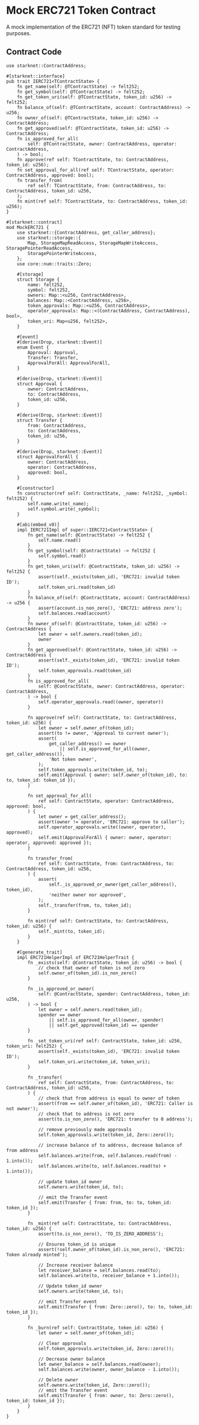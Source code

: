 # Mock ERC721 Token Contract

A mock implementation of the ERC721 (NFT) token standard for testing purposes.

## Contract Code

```cairo
use starknet::ContractAddress;

#[starknet::interface]
pub trait IERC721<TContractState> {
    fn get_name(self: @TContractState) -> felt252;
    fn get_symbol(self: @TContractState) -> felt252;
    fn get_token_uri(self: @TContractState, token_id: u256) -> felt252;
    fn balance_of(self: @TContractState, account: ContractAddress) -> u256;
    fn owner_of(self: @TContractState, token_id: u256) -> ContractAddress;
    fn get_approved(self: @TContractState, token_id: u256) -> ContractAddress;
    fn is_approved_for_all(
        self: @TContractState, owner: ContractAddress, operator: ContractAddress,
    ) -> bool;
    fn approve(ref self: TContractState, to: ContractAddress, token_id: u256);
    fn set_approval_for_all(ref self: TContractState, operator: ContractAddress, approved: bool);
    fn transfer_from(
        ref self: TContractState, from: ContractAddress, to: ContractAddress, token_id: u256,
    );
    fn mint(ref self: TContractState, to: ContractAddress, token_id: u256);
}

#[starknet::contract]
mod MockERC721 {
    use starknet::{ContractAddress, get_caller_address};
    use starknet::storage::{
        Map, StorageMapReadAccess, StorageMapWriteAccess, StoragePointerReadAccess,
        StoragePointerWriteAccess,
    };
    use core::num::traits::Zero;

    #[storage]
    struct Storage {
        name: felt252,
        symbol: felt252,
        owners: Map::<u256, ContractAddress>,
        balances: Map::<ContractAddress, u256>,
        token_approvals: Map::<u256, ContractAddress>,
        operator_approvals: Map::<(ContractAddress, ContractAddress), bool>,
        token_uri: Map<u256, felt252>,
    }

    #[event]
    #[derive(Drop, starknet::Event)]
    enum Event {
        Approval: Approval,
        Transfer: Transfer,
        ApprovalForAll: ApprovalForAll,
    }

    #[derive(Drop, starknet::Event)]
    struct Approval {
        owner: ContractAddress,
        to: ContractAddress,
        token_id: u256,
    }

    #[derive(Drop, starknet::Event)]
    struct Transfer {
        from: ContractAddress,
        to: ContractAddress,
        token_id: u256,
    }

    #[derive(Drop, starknet::Event)]
    struct ApprovalForAll {
        owner: ContractAddress,
        operator: ContractAddress,
        approved: bool,
    }

    #[constructor]
    fn constructor(ref self: ContractState, _name: felt252, _symbol: felt252) {
        self.name.write(_name);
        self.symbol.write(_symbol);
    }

    #[abi(embed_v0)]
    impl IERC721Impl of super::IERC721<ContractState> {
        fn get_name(self: @ContractState) -> felt252 {
            self.name.read()
        }
        fn get_symbol(self: @ContractState) -> felt252 {
            self.symbol.read()
        }
        fn get_token_uri(self: @ContractState, token_id: u256) -> felt252 {
            assert(self._exists(token_id), 'ERC721: invalid token ID');
            self.token_uri.read(token_id)
        }
        fn balance_of(self: @ContractState, account: ContractAddress) -> u256 {
            assert(account.is_non_zero(), 'ERC721: address zero');
            self.balances.read(account)
        }
        fn owner_of(self: @ContractState, token_id: u256) -> ContractAddress {
            let owner = self.owners.read(token_id);
            owner
        }
        fn get_approved(self: @ContractState, token_id: u256) -> ContractAddress {
            assert(self._exists(token_id), 'ERC721: invalid token ID');
            self.token_approvals.read(token_id)
        }
        fn is_approved_for_all(
            self: @ContractState, owner: ContractAddress, operator: ContractAddress,
        ) -> bool {
            self.operator_approvals.read((owner, operator))
        }

        fn approve(ref self: ContractState, to: ContractAddress, token_id: u256) {
            let owner = self.owner_of(token_id);
            assert(to != owner, 'Approval to current owner');
            assert(
                get_caller_address() == owner
                    || self.is_approved_for_all(owner, get_caller_address()),
                'Not token owner',
            );
            self.token_approvals.write(token_id, to);
            self.emit(Approval { owner: self.owner_of(token_id), to: to, token_id: token_id });
        }

        fn set_approval_for_all(
            ref self: ContractState, operator: ContractAddress, approved: bool,
        ) {
            let owner = get_caller_address();
            assert(owner != operator, 'ERC721: approve to caller');
            self.operator_approvals.write((owner, operator), approved);
            self.emit(ApprovalForAll { owner: owner, operator: operator, approved: approved });
        }

        fn transfer_from(
            ref self: ContractState, from: ContractAddress, to: ContractAddress, token_id: u256,
        ) {
            assert(
                self._is_approved_or_owner(get_caller_address(), token_id),
                'neither owner nor approved',
            );
            self._transfer(from, to, token_id);
        }

        fn mint(ref self: ContractState, to: ContractAddress, token_id: u256) {
            self._mint(to, token_id);
        }
    }

    #[generate_trait]
    impl ERC721HelperImpl of ERC721HelperTrait {
        fn _exists(self: @ContractState, token_id: u256) -> bool {
            // check that owner of token is not zero
            self.owner_of(token_id).is_non_zero()
        }

        fn _is_approved_or_owner(
            self: @ContractState, spender: ContractAddress, token_id: u256,
        ) -> bool {
            let owner = self.owners.read(token_id);
            spender == owner
                || self.is_approved_for_all(owner, spender)
                || self.get_approved(token_id) == spender
        }

        fn _set_token_uri(ref self: ContractState, token_id: u256, token_uri: felt252) {
            assert(self._exists(token_id), 'ERC721: invalid token ID');
            self.token_uri.write(token_id, token_uri);
        }

        fn _transfer(
            ref self: ContractState, from: ContractAddress, to: ContractAddress, token_id: u256,
        ) {
            // check that from address is equal to owner of token
            assert(from == self.owner_of(token_id), 'ERC721: Caller is not owner');
            // check that to address is not zero
            assert(to.is_non_zero(), 'ERC721: transfer to 0 address');

            // remove previously made approvals
            self.token_approvals.write(token_id, Zero::zero());

            // increase balance of to address, decrease balance of from address
            self.balances.write(from, self.balances.read(from) - 1.into());
            self.balances.write(to, self.balances.read(to) + 1.into());

            // update token_id owner
            self.owners.write(token_id, to);

            // emit the Transfer event
            self.emit(Transfer { from: from, to: to, token_id: token_id });
        }

        fn _mint(ref self: ContractState, to: ContractAddress, token_id: u256) {
            assert(to.is_non_zero(), 'TO_IS_ZERO_ADDRESS');

            // Ensures token_id is unique
            assert(!self.owner_of(token_id).is_non_zero(), 'ERC721: Token already minted');

            // Increase receiver balance
            let receiver_balance = self.balances.read(to);
            self.balances.write(to, receiver_balance + 1.into());

            // Update token_id owner
            self.owners.write(token_id, to);

            // emit Transfer event
            self.emit(Transfer { from: Zero::zero(), to: to, token_id: token_id });
        }

        fn _burn(ref self: ContractState, token_id: u256) {
            let owner = self.owner_of(token_id);

            // Clear approvals
            self.token_approvals.write(token_id, Zero::zero());

            // Decrease owner balance
            let owner_balance = self.balances.read(owner);
            self.balances.write(owner, owner_balance - 1.into());

            // Delete owner
            self.owners.write(token_id, Zero::zero());
            // emit the Transfer event
            self.emit(Transfer { from: owner, to: Zero::zero(), token_id: token_id });
        }
    }
}